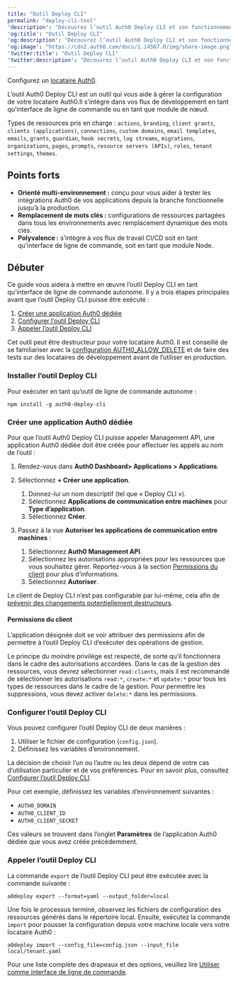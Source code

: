 ```yaml
---
title: "Outil Deploy CLI"
permalink: "deploy-cli-tool"
'description': "Découvrez l’outil Auth0 Deploy CLI et son fonctionnement."
'og:title': "Outil Deploy CLI"
'og:description': "Découvrez l’outil Auth0 Deploy CLI et son fonctionnement."
'og:image': "https://cdn2.auth0.com/docs/1.14567.0/img/share-image.png"
'twitter:title': "Outil Deploy CLI"
'twitter:description': "Découvrez l’outil Auth0 Deploy CLI et son fonctionnement."
---
```


<Card title="Avant de commencer">

Configurez un [locataire Auth0](https://manage.auth0.com/).

</Card>

L’outil Auth0 Deploy CLI est un outil qui vous aide à gérer la configuration de votre locataire Auth0.Il s’intègre dans vos flux de développement en tant qu’interface de ligne de commande ou en tant que module de nœud.

Types de ressources pris en charge : `actions`, `branding`, `client grants`, `clients (applications)`, `connections`, `custom domains`, `email templates`, `emails`, `grants`, `guardian`, `hook secrets`, `log streams`, `migrations`, `organizations`, `pages`, `prompts`, `resource servers (APIs)`, `roles`, `tenant settings`, `themes`.

## Points forts

* **Orienté multi-environnement :** conçu pour vous aider à tester les intégrations Auth0 de vos applications depuis la branche fonctionnelle jusqu’à la production.
* **Remplacement de mots clés :** configurations de ressources partagées dans tous les environnements avec remplacement dynamique des mots clés.
* **Polyvalence :** s’intègre à vos flux de travail CI/CD soit en tant qu’interface de ligne de commande, soit en tant que module Node.

## Débuter

Ce guide vous aidera à mettre en œuvre l’outil Deploy CLI en tant qu’interface de ligne de commande autonome. Il y a trois étapes principales avant que l’outil Deploy CLI puisse être exécuté :

1. [Créer une application Auth0 dédiée](#create-a-dedicated-auth0-application)
2. [Configurer l’outil Deploy CLI](#configure-the-deploy-cli)
3. [Appeler l’outil Deploy CLI](#call-the-deploy-cli)

<Warning>

Cet outil peut être destructeur pour votre locataire Auth0. Il est conseillé de se familiariser avec la  [configuration AUTH0_ALLOW_DELETE](https://auth0.com/docs/deploy-monitor/deploy-cli-tool/configuring-the-deploy-cli#auth0_allow_delete) et de faire des tests sur des locataires de développement avant de l’utiliser en production.

</Warning>

### Installer l’outil Deploy CLI

Pour exécuter en tant qu’outil de ligne de commande autonome :

`npm install -g auth0-deploy-cli`

### Créer une application Auth0 dédiée

Pour que l’outil Auth0 Deploy CLI puisse appeler <Tooltip href="/docs/docs/fr-ca/glossary?term=management-api" tip="Management API
Un produit permettant aux clients d’effectuer des tâches administratives." cta="Voir le glossaire">Management API</Tooltip>, une application Auth0 dédiée doit être créée pour effectuer les appels au nom de l’outil :

1. Rendez-vous dans **Auth0 Dashboard> Applications > Applications**.
2. Sélectionnez **+ Créer une application**.

   1. Donnez-lui un nom descriptif (tel que « Deploy CLI »).
   2. Sélectionnez **Applications de communication entre machines** pour  **Type d’application**.
   3. Sélectionnez **Créer**.
3. Passez à la vue **Autoriser les applications de communication entre machines** :

   1. Sélectionnez **Auth0 Management API**.
   2. Sélectionnez les autorisations appropriées pour les ressources que vous souhaitez gérer. Reportez-vous à la section [Permissions du client](#client-scopes) pour plus d’informations.
   3. Sélectionnez **Autoriser**.

<Callout icon="file-lines" color="#0EA5E9" iconType="regular">

Le client de Deploy CLI n’est pas configurable par lui-même, cela afin de [prévenir des changements potentiellement destructeurs](https://auth0.com/docs/deploy-monitor/deploy-cli-tool/resource-specific-documentation#client-grants).

</Callout>

#### Permissions du client

L’application désignée doit se voir attribuer des permissions afin de permettre à l’outil Deploy CLI d’exécuter des opérations de gestion.

Le principe du moindre privilège est respecté, de sorte qu’il fonctionnera dans le cadre des autorisations accordées. Dans le cas de la gestion des ressources, vous devrez sélectionner `read:clients`, mais il est recommandé de sélectionner les autorisations `read:*`, `create:*` et `update:*` pour tous les types de ressources dans le cadre de la gestion. Pour permettre les suppressions, vous devez activer `delete:*` dans les permissions.

### Configurer l’outil Deploy CLI

Vous pouvez configurer l’outil Deploy CLI de deux manières :

1. Utiliser le fichier de configuration (`config.json`).
2. Définissez les variables d’environnement.

La décision de choisir l’un ou l’autre ou les deux dépend de votre cas d’utilisation particulier et de vos préférences. Pour en savoir plus, consultez [Configurer l’outil Deploy CLI](/docs/fr-ca/deploy-monitor/deploy-cli-tool/configure-the-deploy-cli).

Pour cet exemple, définissez les variables d’environnement suivantes :

* `AUTH0_DOMAIN`
* `AUTH0_CLIENT_ID`
* `AUTH0_CLIENT_SECRET`

Ces valeurs se trouvent dans l’onglet **Paramètres** de l’application Auth0 dédiée que vous avez créée précédemment.

### Appeler l’outil Deploy CLI

La commande `export` de l’outil Deploy CLI peut être exécutée avec la commande suivante :

`a0deploy export --format=yaml --output_folder=local`

Une fois le processus terminé, observez les fichiers de configuration des ressources générés dans le répertoire local. Ensuite, exécutez la commande `import` pour pousser la configuration depuis votre machine locale vers votre locataire Auth0 :

`a0deploy import --config_file=config.json --input_file local/tenant.yaml`

Pour une liste complète des drapeaux et des options, veuillez lire [Utiliser comme interface de ligne de commande](/docs/fr-ca/deploy-monitor/deploy-cli-tool/use-as-a-cli).